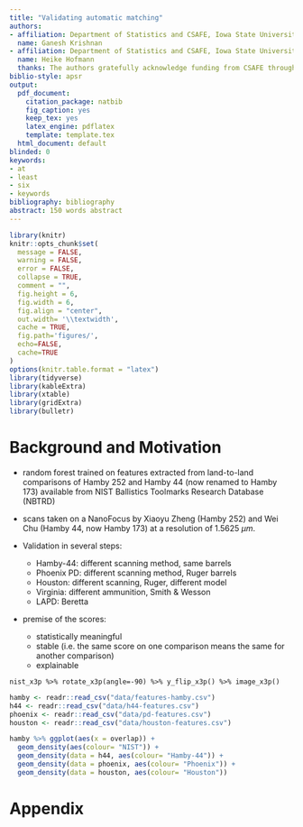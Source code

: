 ```yaml
---
title: "Validating automatic matching"
authors:
- affiliation: Department of Statistics and CSAFE, Iowa State University 
  name: Ganesh Krishnan
- affiliation: Department of Statistics and CSAFE, Iowa State University 
  name: Heike Hofmann
  thanks: The authors gratefully acknowledge funding from CSAFE through cooperative agreement \# 70NANB15H176 between NIST and Iowa State University. 
biblio-style: apsr
output:
  pdf_document:
    citation_package: natbib
    fig_caption: yes
    keep_tex: yes
    latex_engine: pdflatex
    template: template.tex
  html_document: default
blinded: 0
keywords:
- at 
- least
- six
- keywords
bibliography: bibliography
abstract: 150 words abstract 
---
```



\newcommand{\hh}[1]{{\textcolor{orange}{#1}}}
\newcommand{\gk}[1]{{\textcolor{blue}{#1}}}
\newcommand{\cited}[1]{{\textcolor{red}{#1}}}
\setlength\parindent{0pt}



\tableofcontents
\newpage
```r
library(knitr)
knitr::opts_chunk$set(
  message = FALSE,
  warning = FALSE,
  error = FALSE, 
  collapse = TRUE,
  comment = "",
  fig.height = 6,
  fig.width = 6,
  fig.align = "center",
  out.width= '\\textwidth',
  cache = TRUE,
  fig.path='figures/',
  echo=FALSE,
  cache=TRUE
)
options(knitr.table.format = "latex")
library(tidyverse)
library(kableExtra)
library(xtable)
library(gridExtra)
library(bulletr)
```

# Background and Motivation



- random forest \citep{aoas} trained on features extracted from land-to-land comparisons of Hamby 252 and Hamby 44 (now renamed to Hamby 173) available from NIST Ballistics Toolmarks Research Database (NBTRD) \citep{nist}
- scans taken on a NanoFocus  by Xiaoyu Zheng (Hamby 252) and Wei Chu (Hamby 44, now Hamby 173) at a resolution of 1.5625 $\mu m$. 

- Validation in several steps:
  - Hamby-44: different scanning method, same barrels
  - Phoenix PD: different scanning method, Ruger barrels
  - Houston: different scanning, Ruger, different model
  - Virginia: different ammunition, Smith & Wesson
  - LAPD: Beretta

- premise of the scores:
  - statistically meaningful
  - stable (i.e. the same score on one comparison means the same for another comparison)
  - explainable


```
nist_x3p %>% rotate_x3p(angle=-90) %>% y_flip_x3p() %>% image_x3p()
```

```r
hamby <- readr::read_csv("data/features-hamby.csv")
h44 <- readr::read_csv("data/h44-features.csv")
phoenix <- readr::read_csv("data/pd-features.csv")
houston <- readr::read_csv("data/houston-features.csv")

hamby %>% ggplot(aes(x = overlap)) + 
  geom_density(aes(colour= "NIST")) + 
  geom_density(data = h44, aes(colour= "Hamby-44")) +
  geom_density(data = phoenix, aes(colour= "Phoenix")) +
  geom_density(data = houston, aes(colour= "Houston")) 
```

# Appendix
\begin{appendix}




\end{appendix}